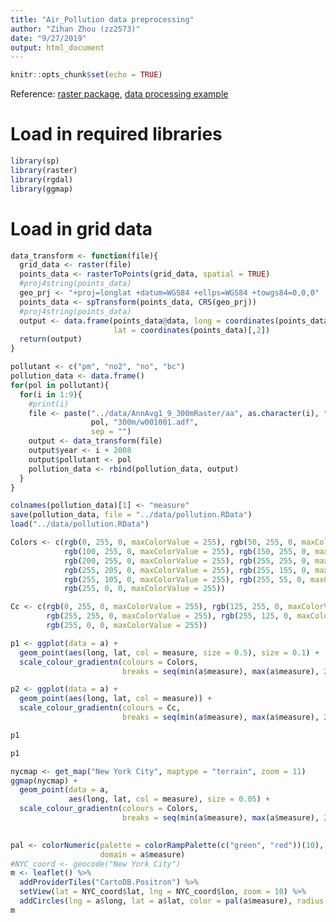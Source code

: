 ```yaml
---
title: "Air_Pollution data preprocessing"
author: "Zihan Zhou (zz2573)"
date: "9/27/2019"
output: html_document
---
```


```r
knitr::opts_chunk$set(echo = TRUE)
```

Reference: [raster package](https://rspatial.org/raster/index.html), [data processing example](https://gis.stackexchange.com/questions/142156/r-how-to-get-latitudes-and-longitudes-from-a-rasterlayer)

# Load in required libraries

```r
library(sp)
library(raster)
library(rgdal)
library(ggmap)
```

# Load in grid data

```r
data_transform <- function(file){
  grid_data <- raster(file)
  points_data <- rasterToPoints(grid_data, spatial = TRUE)
  #proj4string(points_data)
  geo_prj <- "+proj=longlat +datum=WGS84 +ellps=WGS84 +towgs84=0,0,0"
  points_data <- spTransform(points_data, CRS(geo_prj))
  #proj4string(points_data)
  output <- data.frame(points_data@data, long = coordinates(points_data)[,1],
                       lat = coordinates(points_data)[,2])
  return(output)
}

pollutant <- c("pm", "no2", "no", "bc")
pollution_data <- data.frame()
for(pol in pollutant){
  for(i in 1:9){
    #print(i)
    file <- paste("../data/AnnAvg1_9_300mRaster/aa", as.character(i), "_",
                  pol, "300m/w001001.adf", 
                  sep = "")
    output <- data_transform(file)
    output$year <- i + 2008
    output$pollutant <- pol
    pollution_data <- rbind(pollution_data, output)
  }
}

colnames(pollution_data)[1] <- "measure"
save(pollution_data, file = "../data/pollution.RData")
load("../data/pollution.RData")
```

```r
Colors <- c(rgb(0, 255, 0, maxColorValue = 255), rgb(50, 255, 0, maxColorValue = 255), 
            rgb(100, 255, 0, maxColorValue = 255), rgb(150, 255, 0, maxColorValue = 255),
            rgb(200, 255, 0, maxColorValue = 255), rgb(255, 255, 0, maxColorValue = 255),
            rgb(255, 205, 0, maxColorValue = 255), rgb(255, 155, 0, maxColorValue = 255),
            rgb(255, 105, 0, maxColorValue = 255), rgb(255, 55, 0, maxColorValue = 255),
            rgb(255, 0, 0, maxColorValue = 255))

Cc <- c(rgb(0, 255, 0, maxColorValue = 255), rgb(125, 255, 0, maxColorValue = 255),
        rgb(255, 255, 0, maxColorValue = 255), rgb(255, 125, 0, maxColorValue = 255),
        rgb(255, 0, 0, maxColorValue = 255))

p1 <- ggplot(data = a) +
  geom_point(aes(long, lat, col = measure, size = 0.5), size = 0.1) +
  scale_colour_gradientn(colours = Colors, 
                         breaks = seq(min(a$measure), max(a$measure), 25))

p2 <- ggplot(data = a) +
  geom_point(aes(long, lat, col = measure)) +
  scale_colour_gradientn(colours = Cc, 
                         breaks = seq(min(a$measure), max(a$measure), 25))

p1
```
```r
p1
```

```r
nycmap <- get_map("New York City", maptype = "terrain", zoom = 11)
ggmap(nycmap) +
  geom_point(data = a,  
             aes(long, lat, col = measure), size = 0.05) +
  scale_colour_gradientn(colours = Colors, 
                         breaks = seq(min(a$measure), max(a$measure), 25))
  
```

```r
pal <- colorNumeric(palette = colorRampPalette(c("green", "red"))(10),
                    domain = a$measure)
#NYC_coord <- geocode("New York City")
m <- leaflet() %>%
  addProviderTiles("CartoDB.Positron") %>%
  setView(lat = NYC_coord$lat, lng = NYC_coord$lon, zoom = 10) %>%
  addCircles(lng = a$long, lat = a$lat, color = pal(a$measure), radius = 2, opacity = 0.1)
m

```

